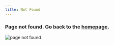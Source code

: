 ```yaml
---
title: Not Found
---
```


### Page not found. Go back to the <a href="/">homepage</a>.
<p><img src="404.jpg" alt="page not found" /></p>

